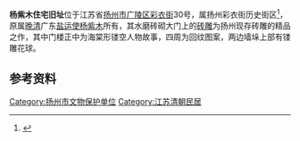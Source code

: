 {{noteTA
|1=zh-hans:彩衣;zh-hant:彩衣;
}}
{{文物保护单位
| 级别 = 市县级
| 省名 = 江苏省
| 市/县名 = 扬州市
| 图片 = [[File:The_brick-carving_entrance_at_30_caiyi_street_2011-04.JPG|180px]]<br><small>杨紫木住宅砖雕门楼局部</small>
| 名称 = 杨氏住宅
| 编号 = 38（1-3批合并后）
| 分类 = 古建筑
| 时代 = [[清朝|清]]
| 所在 = [[广陵区|广陵区]]彩衣街30号
| 登录 = 1962年5月
}}

'''杨紫木住宅旧址'''位于江苏省[[扬州市|扬州市]][[广陵区|广陵区]][[彩衣街|彩衣街]]30号，属扬州彩衣街历史街区<ref>{{cite web|url=http://news.163.com/11/0416/09/71OIJRI800014AED.html|title=《国庆节前，彩衣街换新装》|accessdate=2011-06-03|work=|publisher=扬州晚报|archive-date=2020-06-17|archive-url=https://web.archive.org/web/20200617012532/http://news.163.com/11/0416/09/71OIJRI800014AED.html|dead-url=no}}</ref>，原属[[晚清|晚清]]广东[[盐运使|盐运使]][[杨紫木|杨紫木]]所有，其水磨砖砌大门上的[[砖雕|砖雕]]为扬州现存砖雕的精品之作，其中门楼正中为海棠形镂空人物故事，四周为回纹图案，两边墙垛上部有镂雕花球。

==参考资料==
{{commonscat|Yang Zimu residence}}
{{reflist|2}}

[[Category:扬州市文物保护单位|Category:扬州市文物保护单位]]
[[Category:江苏清朝民居|Category:江苏清朝民居]]